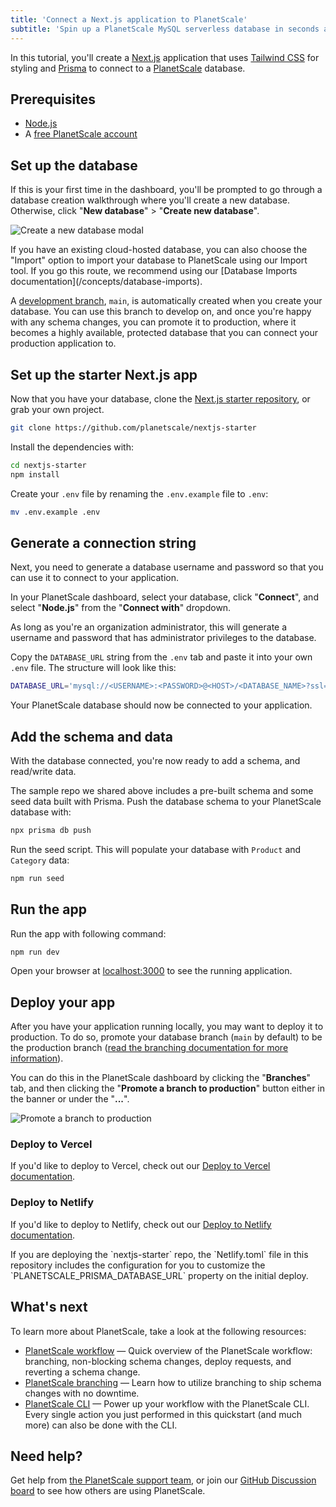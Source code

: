 ```yaml
---
title: 'Connect a Next.js application to PlanetScale'
subtitle: 'Spin up a PlanetScale MySQL serverless database in seconds and connect to a Next.js application'
---
```


In this tutorial, you'll create a [Next.js](https://nextjs.org/) application that uses [Tailwind CSS](https://tailwindcss.com/) for styling and [Prisma](https://www.prisma.io/) to connect to a [PlanetScale](https://planetscale.com/) database.


## Prerequisites

- [Node.js](https://nodejs.org/en/download/)
- A [free PlanetScale account](https://auth.planetscale.com/sign-up)

## Set up the database

If this is your first time in the dashboard, you'll be prompted to go through a database creation walkthrough where you'll create a new database. Otherwise, click "**New database**" > "**Create new database**".

![Create a new database modal](/img/docs/nextjs-quickstart/create-database.png)

<InfoBlock type='note'>
  If you have an existing cloud-hosted database, you can also choose the "Import" option to import your database to PlanetScale using our Import tool. If you go this route, we recommend using our [Database Imports documentation](/concepts/database-imports). 
</InfoBlock>

A [development branch](/concepts/branching), `main`, is automatically created when you create your database. You can use this branch to develop on, and once you're happy with any schema changes, you can promote it to production, where it becomes a highly available, protected database that you can connect your production application to.

## Set up the starter Next.js app

Now that you have your database, clone the [Next.js starter repository](https://github.com/planetscale/nextjs-starter), or grab your own project.

```sh
git clone https://github.com/planetscale/nextjs-starter
```

Install the dependencies with:

```sh
cd nextjs-starter
npm install
```

Create your `.env` file by renaming the `.env.example` file to `.env`:

```sh
mv .env.example .env
```

## Generate a connection string

Next, you need to generate a database username and password so that you can use it to connect to your application.

In your PlanetScale dashboard, select your database, click "**Connect**", and select "**Node.js**" from the "**Connect with**" dropdown.

As long as you're an organization administrator, this will generate a username and password that has administrator privileges to the database.

Copy the `DATABASE_URL` string from the `.env` tab and paste it into your own `.env` file. The structure will look like this:

```sh
DATABASE_URL='mysql://<USERNAME>:<PASSWORD>@<HOST>/<DATABASE_NAME>?ssl={"rejectUnauthorized":true}'
```

Your PlanetScale database should now be connected to your application.

## Add the schema and data

With the database connected, you're now ready to add a schema, and read/write data.

The sample repo we shared above includes a pre-built schema and some seed data built with Prisma. Push the database schema to your PlanetScale database with:

```sh
npx prisma db push
```

Run the seed script. This will populate your database with `Product` and `Category` data:

```sh
npm run seed
```

## Run the app

Run the app with following command:

```sh
npm run dev
```

Open your browser at [localhost:3000](localhost:3000) to see the running application.

## Deploy your app

After you have your application running locally, you may want to deploy it to production. To do so, promote your database branch (`main` by default) to be the production branch ([read the branching documentation for more information](/concepts/branching)).

You can do this in the PlanetScale dashboard by clicking the "**Branches**" tab, and then clicking the "**Promote a branch to production**" button either in the banner or under the "**...**".

![Promote a branch to production](/img/docs/nextjs-quickstart/promote-a-branch-to-production.png)

### Deploy to Vercel

If you'd like to deploy to Vercel, check out our [Deploy to Vercel documentation](/tutorials/deploy-to-vercel#deploy-to-vercel).

### Deploy to Netlify

If you'd like to deploy to Netlify, check out our [Deploy to Netlify documentation](/tutorials/deploy-to-netlify).

<InfoBlock type='note'>
  If you are deploying the `nextjs-starter` repo, the `Netlify.toml` file in this repository includes the configuration for you to customize the `PLANETSCALE_PRISMA_DATABASE_URL` property on the initial deploy.
</InfoBlock>

## What's next

To learn more about PlanetScale, take a look at the following resources:

- [PlanetScale workflow](/concepts/planetscale-workflow) &mdash; Quick overview of the PlanetScale workflow: branching, non-blocking schema changes, deploy requests, and reverting a schema change.
- [PlanetScale branching](/concepts/branching) &mdash; Learn how to utilize branching to ship schema changes with no downtime.
- [PlanetScale CLI](/reference/planetscale-cli) &mdash; Power up your workflow with the PlanetScale CLI. Every single action you just performed in this quickstart (and much more) can also be done with the CLI.

## Need help?

Get help from [the PlanetScale support team](https://support.planetscale.com/), or join our [GitHub Discussion board](https://github.com/planetscale/discussion/discussions) to see how others are using PlanetScale.